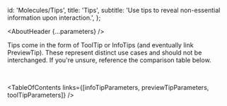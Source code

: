 


  id: 'Molecules/Tips',
  title: 'Tips',
  subtitle: 'Use tips to reveal non-essential information upon interaction.',
};

<Meta title="Molecules/Tips/About" />

<AboutHeader {...parameters} />

Tips come in the form of ToolTip or InfoTips (and eventually link PreviewTip). These represent distinct use cases and should not be interchanged. If you're unsure, reference the comparison table below.

<TipsTable />
<br />

<TableOfContents
  links={[infoTipParameters, previewTipParameters, toolTipParameters]}
/>
